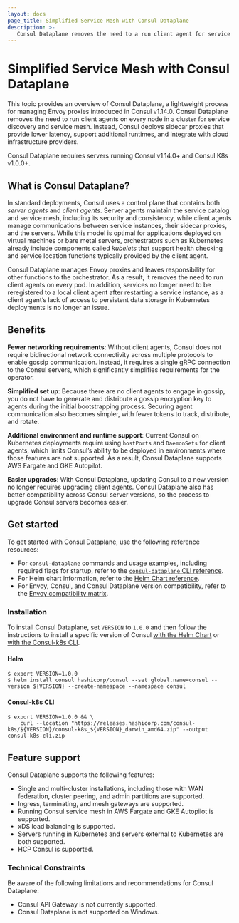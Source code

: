 ```yaml
---
layout: docs
page_title: Simplified Service Mesh with Consul Dataplane
description: >-
   Consul Dataplane removes the need to a run client agent for service discovery and service mesh by leveraging orchestrator functions. Learn about Consul Dataplane, how it can lower latency for Consul on Kubernetes, and how it enables Consul support for AWS Fargate and GKE Autopilot.
---
```


# Simplified Service Mesh with Consul Dataplane

This topic provides an overview of Consul Dataplane, a lightweight process for managing Envoy proxies introduced in Consul v1.14.0. Consul Dataplane removes the need to run client agents on every node in a cluster for service discovery and service mesh. Instead, Consul deploys sidecar proxies that provide lower latency, support additional runtimes, and integrate with cloud infrastructure providers.

Consul Dataplane requires servers running Consul v1.14.0+ and Consul K8s v1.0.0+.

## What is Consul Dataplane?

In standard deployments, Consul uses a control plane that contains both *server agents* and *client agents*. Server agents maintain the service catalog and service mesh, including its security and consistency, while client agents manage communications between service instances, their sidecar proxies, and the servers. While this model is optimal for applications deployed on virtual machines or bare metal servers, orchestrators such as Kubernetes already include components called *kubelets* that support health checking and service location functions typically provided by the client agent.

Consul Dataplane manages Envoy proxies and leaves responsibility for other functions to the orchestrator. As a result, it removes the need to run client agents on every pod. In addition, services no longer need to be reregistered to a local client agent after restarting a service instance, as a client agent’s lack of access to persistent data storage in Kubernetes deployments is no longer an issue.

## Benefits

**Fewer networking requirements**: Without client agents, Consul does not require bidirectional network connectivity across multiple protocols to enable gossip communication. Instead, it requires a single gRPC connection to the Consul servers, which significantly simplifies requirements for the operator.

**Simplified set up**: Because there are no client agents to engage in gossip, you do not have to generate and distribute a gossip encryption key to agents during the initial bootstrapping process. Securing agent communication also becomes simpler, with fewer tokens to track, distribute, and rotate.

**Additional environment and runtime support**: Current Consul on Kubernetes deployments require using `hostPorts` and `DaemonSets` for client agents, which limits Consul’s ability to be deployed in environments where those features are not supported. As a result, Consul Dataplane supports AWS Fargate and GKE Autopilot.

**Easier upgrades**: With Consul Dataplane, updating Consul to a new version no longer requires upgrading client agents. Consul Dataplane also has better compatibility across Consul server versions, so the process to upgrade Consul servers becomes easier.

## Get started

To get started with Consul Dataplane, use the following reference resources:

- For `consul-dataplane` commands and usage examples, including required flags for startup, refer to the [`consul-dataplane` CLI reference](/docs/connect/dataplane/consul-dataplane).
- For Helm chart information, refer to the [Helm Chart reference](/docs/k8s/helm).
- For Envoy, Consul, and Consul Dataplane version compatibility, refer to the [Envoy compatibility matrix](/docs/connect/proxies/envoy).

### Installation

To install Consul Dataplane, set `VERSION` to `1.0.0` and then follow the instructions to install a specific version of Consul [with the Helm Chart](/docs/k8s/installation/install#install-consul) or [with the Consul-k8s CLI](/docs/k8s/installation/install-cli#install-a-previous-version).

#### Helm

```shell-session
$ export VERSION=1.0.0
$ helm install consul hashicorp/consul --set global.name=consul --version ${VERSION} --create-namespace --namespace consul
```

#### Consul-k8s CLI

```shell-session
$ export VERSION=1.0.0 && \
    curl --location "https://releases.hashicorp.com/consul-k8s/${VERSION}/consul-k8s_${VERSION}_darwin_amd64.zip" --output consul-k8s-cli.zip
```

## Feature support

Consul Dataplane supports the following features:

- Single and multi-cluster installations, including those with WAN federation, cluster peering, and admin partitions are supported.
- Ingress, terminating, and mesh gateways are supported.
- Running Consul service mesh in AWS Fargate and GKE Autopilot is supported.
- xDS load balancing is supported.
- Servers running in Kubernetes and servers external to Kubernetes are both supported.
- HCP Consul is supported.

### Technical Constraints

Be aware of the following limitations and recommendations for Consul Dataplane:

- Consul API Gateway is not currently supported.
- Consul Dataplane is not supported on Windows.
